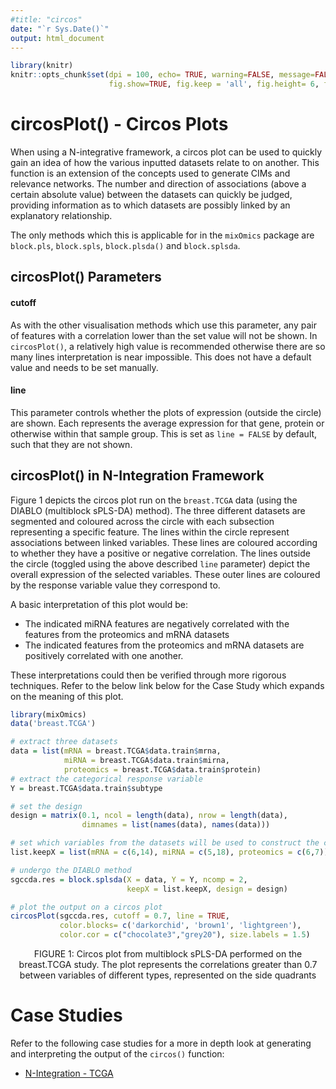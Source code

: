 ```yaml
---
#title: "circos"
date: "`r Sys.Date()`"
output: html_document
---
```

```r
library(knitr)
knitr::opts_chunk$set(dpi = 100, echo= TRUE, warning=FALSE, message=FALSE, #dev = 'jpeg',
                      fig.show=TRUE, fig.keep = 'all', fig.height= 6, fig.width=7)
```

# **circosPlot()** - Circos Plots

When using a N-integrative framework, a circos plot can be used to quickly gain an idea of how the various inputted datasets relate to on another. This function is an extension of the concepts used to generate CIMs and relevance networks. The number and direction of associations (above a certain absolute value) between the datasets can quickly be judged, providing information as to which datasets are possibly linked by an explanatory relationship. 

The only methods which this is applicable for in the `mixOmics` package are `block.pls`, `block.spls`, `block.plsda()` and `block.splsda`. 

## **circosPlot()** Parameters

#### **cutoff**
As with the other visualisation methods which use this parameter, any pair of features with a correlation lower than the set value will not be shown. In `circosPlot()`, a relatively high value is recommended otherwise there are so many lines interpretation is near impossible. This does not have a default value and needs to be set manually. 

#### **line** 
This parameter controls whether the plots of expression (outside the circle) are shown. Each represents the average expression for that gene, protein or otherwise within that sample group. This is set as `line = FALSE` by default, such that they are not shown. 

## **circosPlot()** in N-Integration Framework

Figure 1 depicts the circos plot run on the `breast.TCGA` data (using the DIABLO (multiblock sPLS-DA) method). The three different datasets are segmented and coloured across the circle with each subsection representing a specific feature. The lines within the circle represent associations between linked variables. These lines are coloured according to whether they have a positive or negative correlation. The lines outside the circle (toggled using the above described `line` parameter) depict the overall expression of the selected variables. These outer lines are coloured by the response variable value they correspond to.

A basic interpretation of this plot would be:

* The indicated miRNA features are negatively correlated with the features from the proteomics and mRNA datasets
* The indicated features from the proteomics and mRNA datasets are positively correlated with one another. 

These interpretations could then be verified through more rigorous techniques. Refer to the below link below for the Case Study which expands on the meaning of this plot. 



``` r
library(mixOmics)
data('breast.TCGA')

# extract three datasets 
data = list(mRNA = breast.TCGA$data.train$mrna, 
            miRNA = breast.TCGA$data.train$mirna, 
            proteomics = breast.TCGA$data.train$protein)
# extract the categorical response variable
Y = breast.TCGA$data.train$subtype

# set the design
design = matrix(0.1, ncol = length(data), nrow = length(data), 
                dimnames = list(names(data), names(data)))

# set which variables from the datasets will be used to construct the components
list.keepX = list(mRNA = c(6,14), miRNA = c(5,18), proteomics = c(6,7))

# undergo the DIABLO method
sgccda.res = block.splsda(X = data, Y = Y, ncomp = 2, 
                          keepX = list.keepX, design = design)

# plot the output on a circos plot
circosPlot(sgccda.res, cutoff = 0.7, line = TRUE, 
           color.blocks= c('darkorchid', 'brown1', 'lightgreen'),
           color.cor = c("chocolate3","grey20"), size.labels = 1.5)
```

<p style="text-align: center;">FIGURE 1: Circos plot from multiblock sPLS-DA performed on the breast.TCGA study. The plot represents the correlations greater than 0.7 between variables of different types, represented on the side quadrants</p>

# Case Studies

Refer to the following case studies for a more in depth look at generating and interpreting the output of the `circos()` function:

- [N-Integration - TCGA](http://mixomics.org/mixdiablo/diablo-tcga-case-study/)

